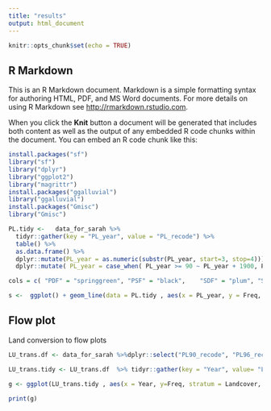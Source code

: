 ```yaml
---
title: "results"
output: html_document
---
```


```r
knitr::opts_chunk$set(echo = TRUE)
```

## R Markdown

This is an R Markdown document. Markdown is a simple formatting syntax for authoring HTML, PDF, and MS Word documents. For more details on using R Markdown see <http://rmarkdown.rstudio.com>.

When you click the **Knit** button a document will be generated that includes both content as well as the output of any embedded R code chunks within the document. You can embed an R code chunk like this:

```r
install.packages("sf")
library("sf")
library("dplyr")
library("ggplot2")
library("magrittr")
install.packages("ggalluvial")
library("ggalluvial")
install.packages("Gmisc")
library("Gmisc")
```

```r
PL.tidy <-   data_for_sarah %>% 
  tidyr::gather(key = "PL_year", value = "PL_recode") %>% 
  table() %>% 
  as.data.frame() %>% 
  dplyr::mutate(PL_year = as.numeric(substr(PL_year, start=3, stop=4))) %>% 
  dplyr::mutate( PL_year = case_when( PL_year >= 90 ~ PL_year + 1900, PL_year <= 90 ~ PL_year + 2000))

cols = c( "PDF" = "springgreen", "PSF" = "black",    "SDF" = "plum", "SSF" = "forestgreen", "PLT" = "chocolate4",  "SRB" = "chocolate1",  "WTR" = "cyan",  "AGR" = "greenyellow", "URB" = "gold" )

s <-  ggplot() + geom_line(data = PL.tidy , aes(x = PL_year, y = Freq, color= PL_recode), size = 2) + theme_light()+ xlab("Year") + ylab(bquote('Area ('*km^2*')')) + scale_colour_manual(name="Land Cover", values = cols, labels= c("Agriculture (AGR)", "Primary Dryland Forest (PDF)", "Plantation (PLT)", "Primary Peat Swamp Forest (PSF)", "Secondary Dryland Forest (SDF)", "Shrub (SRB)","Secondary Peat Swamp Forest (SSF) ", "Urban (URB)", "Water (WTR)") ) +   theme(legend.text=element_text(size=14) , legend.title = element_text(size = 14), axis.text.x = element_text(size = 14, angle = 90), axis.text.y = element_text(size = 14) , axis.title.x = (element_text(size = 18)), axis.title.y = (element_text(size = 18)), legend.position = "right") + scale_y_continuous(limits = c(0,NA), expand = c(0,0)) + scale_x_continuous(breaks = c(1990, 1996, 2000, 2003, 2006, 2009, 2011, 2012, 2013, 2014, 2015, 2016, 2017))

```

## Flow plot

Land conversion to flow plots

```r
LU_trans.df <- data_for_sarah %>%dplyr::select("PL90_recode", "PL96_recode", "PL00_recode", "PL06_recode", "PL12_recode", "PL17_recode")  %>% table() %>% as.data.frame() %>% dplyr::filter(Freq > 1000) %>% dplyr::mutate(LU_trans = paste(PL90_recode, PL96_recode, PL00_recode, PL06_recode, PL12_recode, PL17_recode, sep="*") )  %>% `colnames<-`(c("1990","1996","2000","2006","2012","2017","Freq", "LU_trans"))

LU_trans.tidy <- LU_trans.df  %>% tidyr::gather(key = "Year", value= "Landcover", -c("Freq", "LU_trans"))

g <- ggplot(LU_trans.tidy , aes(x = Year, y=Freq, stratum = Landcover, alluvium = LU_trans, fill = Landcover, label = Landcover)) + scale_fill_manual(values = cols, labels= c("Agriculture (AGR)", "Primary Dryland Forest (PDF)", "Plantation (PLT)",  "Secondary Dryland Forest (SDF)", "Shrub (SRB)","Secondary Peat Swamp Forest (SSF) ", "Urban (URB)", "Water (WTR)")) + geom_flow(stat = "alluvium", lode.guidance = "leftright", color = "darkgray") + geom_stratum() + scale_y_continuous(expand = c(0,0))+ ylab(bquote('Area ('*km^2*')')) + theme(legend.title = element_text(size = 14),legend.text=element_text(size=14) , axis.text.x = element_text(size = 14, angle = 0), axis.text.y = element_text(size = 14) , axis.title.x = (element_text(size = 18)), axis.title.y = (element_text(size = 18)), legend.position = "right")

print(g)
```

